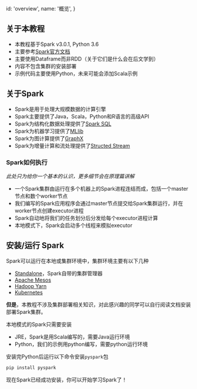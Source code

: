   id: 'overview',
  name: '概览',
}

## 关于本教程

- 本教程基于Spark v3.0.1, Python 3.6
- 主要参考[Spark官方文档](https://spark.apache.org/docs/3.0.1/)
- 主要使用Dataframe而非RDD（关于它们是什么会在后文学到）
- 内容不包含集群的安装部署
- 示例代码主要使用Python，未来可能会添加Scala示例

## 关于Spark

- Spark是用于处理大规模数据的计算引擎
- Spark主要提供了Java，Scala，Python和R语言的高级API
- Spark为结构化数据处理提供了[Spark SQL](https://spark.apache.org/docs/3.1.2/sql-programming-guide.html)
- Spark为机器学习提供了[MLlib](https://spark.apache.org/docs/3.1.2/ml-guide.html)
- Spark为图计算提供了[GraphX](https://spark.apache.org/docs/3.1.2/graphx-programming-guide.html)
- Spark为增量计算和流处理提供了[Structed Stream](https://spark.apache.org/docs/3.1.2/structured-streaming-programming-guide.html)

### Spark如何执行

*此处只为给你一个基本的认识，更多细节会在原理篇讲解*

- 一个Spark集群由运行在多个机器上的Spark进程连结而成，包括一个master节点和数个worker节点
- 我们编写的Spark应用程序会通过master节点提交给Spark集群运行，并在worker节点创建executor进程
- Spark自动地将我们的任务划分后分发给每个executor进程计算
- 本地模式下，Spark会启动多个线程来模拟executor

## 安装/运行 Spark

Spark可以运行在本地或集群环境中，集群环境主要有以下几种

- [Standalone](https://spark.apache.org/docs/3.1.2/spark-standalone.html)，Spark自带的集群管理器
- [Apache Mesos](https://spark.apache.org/docs/3.1.2/running-on-mesos.html)
- [Hadoop Yarn](https://spark.apache.org/docs/3.1.2/running-on-yarn.html)
- [Kubernetes](https://spark.apache.org/docs/3.1.2/running-on-kubernetes.html)

**但是**，本教程不涉及集群部署相关知识，对此感兴趣的同学可以自行阅读文档安装部署Spark集群。

本地模式的Spark只需要安装

- JRE，Spark是用Scala编写的，需要Java运行环境
- Python，我们的示例用python编写，需要python运行环境

安装完Python后运行以下命令安装`pyspark`包

```bash
pip install pyspark
```

现在Spark已经成功安装，你可以开始学习Spark了！